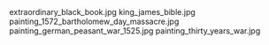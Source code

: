     
<PopImage className="sm:float-right clear-right m-auto sm:m-1 sm:ml-4" src={JPG_extraordinary_black_book_jpg} alt="extraordinary_black_book.jpg">
	extraordinary_black_book.jpg
</PopImage>
<PopImage className="sm:float-left clear-left m-auto sm:m-1 sm:mr-4" src={JPG_king_james_bible_jpg} alt="king_james_bible.jpg">
	king_james_bible.jpg
</PopImage>
<PopImage className="sm:float-right clear-right m-auto sm:m-1 sm:ml-4" src={JPG_painting_1572_bartholomew_day_massacre_jpg} alt="painting_1572_bartholomew_day_massacre.jpg">
	painting_1572_bartholomew_day_massacre.jpg
</PopImage>
<PopImage className="sm:float-left clear-left m-auto sm:m-1 sm:mr-4" src={JPG_painting_german_peasant_war_1525_jpg} alt="painting_german_peasant_war_1525.jpg">
	painting_german_peasant_war_1525.jpg
</PopImage>
<PopImage className="sm:float-right clear-right m-auto sm:m-1 sm:ml-4" src={JPG_painting_thirty_years_war_jpg} alt="painting_thirty_years_war.jpg">
	painting_thirty_years_war.jpg
</PopImage>
